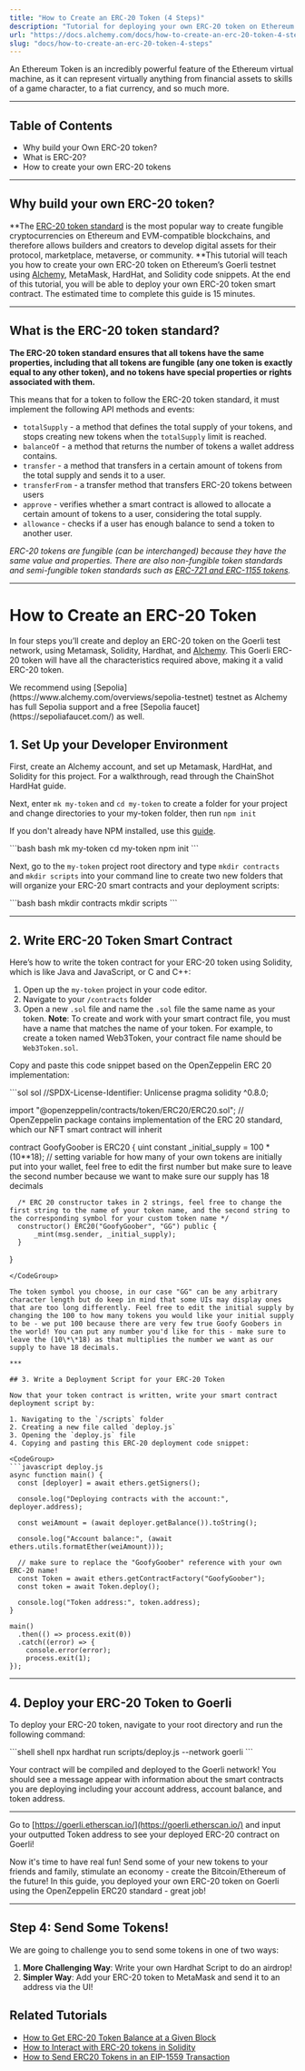 ```yaml
---
title: "How to Create an ERC-20 Token (4 Steps)"
description: "Tutorial for deploying your own ERC-20 token on Ethereum (testnet) in 4 steps."
url: "https://docs.alchemy.com/docs/how-to-create-an-erc-20-token-4-steps"
slug: "docs/how-to-create-an-erc-20-token-4-steps"
---
```



An Ethereum Token is an incredibly powerful feature of the Ethereum virtual machine, as it can represent virtually anything from financial assets to skills of a game character, to a fiat currency, and so much more.

***

## Table of Contents

* Why build your Own ERC-20 token?
* What is ERC-20?
* How to create your own ERC-20 tokens

***

## Why build your own ERC-20 token?

**The [ERC-20 token standard](https://ethereum.org/en/developers/docs/standards/tokens/erc-20/) is the most popular way to create fungible cryptocurrencies on Ethereum and EVM-compatible blockchains, and therefore allows builders and creators to develop digital assets for their protocol, marketplace, metaverse, or community. **This tutorial will teach you how to create your own ERC-20 token on Ethereum’s Goerli testnet using [Alchemy](https://alchemy.com/?a=c4a776f6dc), MetaMask, HardHat, and Solidity code snippets. At the end of this tutorial, you will be able to deploy your own ERC-20 token smart contract. The estimated time to complete this guide is 15 minutes.

***

## What is the ERC-20 token standard?

**The ERC-20 token standard ensures that all tokens have the same properties, including that all tokens are fungible (any one token is exactly equal to any other token), and no tokens have special properties or rights associated with them.**

This means that for a token to follow the ERC-20 token standard, it must implement the following API methods and events:

* `totalSupply` - a method that defines the total supply of your tokens, and stops creating new tokens when the `totalSupply` limit is reached.
* `balanceOf` - a method that returns the number of tokens a wallet address contains.
* `transfer` - a method that transfers in a certain amount of tokens from the total supply and sends it to a user.
* `transferFrom` - a transfer method that transfers ERC-20 tokens between users
* `approve` - verifies whether a smart contract is allowed to allocate a certain amount of tokens to a user, considering the total supply.
* `allowance` - checks if a user has enough balance to send a token to another user.

*ERC-20 tokens are fungible (can be interchanged) because they have the same value and properties. There are also non-fungible token standards and semi-fungible token standards such as [ERC-721 and ERC-1155 tokens](https://www.alchemy.com/blog/comparing-erc-721-to-erc-1155).*

***

# How to Create an ERC-20 Token

In four steps you’ll create and deploy an ERC-20 token on the Goerli test network, using Metamask, Solidity, Hardhat, and [Alchemy](https://alchemy.com/?a=c4a776f6dc). This Goerli ERC-20 token will have all the characteristics required above, making it a valid ERC-20 token.

<Warning>
  We recommend using [Sepolia](https://www.alchemy.com/overviews/sepolia-testnet) testnet as Alchemy has full Sepolia support and a free [Sepolia faucet](https://sepoliafaucet.com/) as well.
</Warning>

## 1. Set Up your Developer Environment

First, create an Alchemy account, and set up Metamask, HardHat, and Solidity for this project. For a walkthrough, read through the ChainShot HardHat guide.

Next, enter `mk my-token` and `cd my-token` to create a folder for your project and change directories to your my-token folder, then run `npm init`

If you don't already have NPM installed, use this [guide](https://docs.npmjs.com/downloading-and-installing-node-js-and-npm).

<CodeGroup>
  ```bash bash
  mk my-token
  cd my-token
  npm init
  ```
</CodeGroup>

Next, go to the `my-token` project root directory and type `mkdir contracts` and `mkdir scripts` into your command line to create two new folders that will organize your ERC-20 smart contracts and your deployment scripts:

<CodeGroup>
  ```bash bash
  mkdir contracts
  mkdir scripts
  ```
</CodeGroup>

***

## 2. Write ERC-20 Token Smart Contract

Here’s how to write the token contract for your ERC-20 token using Solidity, which is like Java and JavaScript, or C and C++:

1. Open up the `my-token` project in your code editor.
2. Navigate to your `/contracts` folder
3. Open a new `.sol` file and name the `.sol` file the same name as your token. **Note**: To create and work with your smart contract file, you must have a name that matches the name of your token. For example, to create a token named Web3Token, your contract file name should be `Web3Token.sol`.

Copy and paste this code snippet based on the OpenZeppelin ERC 20 implementation:

<CodeGroup>
  ```sol sol
  //SPDX-License-Identifier: Unlicense
  pragma solidity ^0.8.0;

  import "@openzeppelin/contracts/token/ERC20/ERC20.sol";  // OpenZeppelin package contains implementation of the ERC 20 standard, which our NFT smart contract will inherit

  contract GoofyGoober is ERC20 {
      uint constant _initial_supply = 100 * (10**18);  // setting variable for how many of your own tokens are initially put into your wallet, feel free to edit the first number but make sure to leave the second number because we want to make sure our supply has 18 decimals

      /* ERC 20 constructor takes in 2 strings, feel free to change the first string to the name of your token name, and the second string to the corresponding symbol for your custom token name */
      constructor() ERC20("GoofyGoober", "GG") public {
          _mint(msg.sender, _initial_supply);
      }
  }
  ```
</CodeGroup>

The token symbol you choose, in our case "GG" can be any arbitrary character length but do keep in mind that some UIs may display ones that are too long differently. Feel free to edit the initial supply by changing the 100 to how many tokens you would like your initial supply to be - we put 100 because there are very few true Goofy Goobers in the world! You can put any number you'd like for this - make sure to leave the (10\*\*18) as that multiplies the number we want as our supply to have 18 decimals.

***

## 3. Write a Deployment Script for your ERC-20 Token

Now that your token contract is written, write your smart contract deployment script by:

1. Navigating to the `/scripts` folder
2. Creating a new file called `deploy.js`
3. Opening the `deploy.js` file
4. Copying and pasting this ERC-20 deployment code snippet:

<CodeGroup>
  ```javascript deploy.js
  async function main() {
    const [deployer] = await ethers.getSigners();

    console.log("Deploying contracts with the account:", deployer.address);

    const weiAmount = (await deployer.getBalance()).toString();
    
    console.log("Account balance:", (await ethers.utils.formatEther(weiAmount)));

    // make sure to replace the "GoofyGoober" reference with your own ERC-20 name!
    const Token = await ethers.getContractFactory("GoofyGoober");
    const token = await Token.deploy();

    console.log("Token address:", token.address);
  }

  main()
    .then(() => process.exit(0))
    .catch((error) => {
      console.error(error);
      process.exit(1);
  });
  ```
</CodeGroup>

***

## 4. Deploy your ERC-20 Token to Goerli

To deploy your ERC-20 token, navigate to your root directory and run the following command:

<CodeGroup>
  ```shell shell
  npx hardhat run scripts/deploy.js --network goerli
  ```
</CodeGroup>

Your contract will be compiled and deployed to the Goerli network! You should see a message appear with information about the smart contracts you are deploying including your account address, account balance, and token address.

***

Go to [https://goerli.etherscan.io/](https://goerli.etherscan.io/) and input your outputted Token address to see your deployed ERC-20 contract on Goerli!

Now it's time to have real fun! Send some of your new tokens to your friends and family, stimulate an economy - create the Bitcoin/Ethereum of the future! In this guide, you deployed your own ERC-20 token on Goerli using the OpenZeppelin ERC20 standard - great job!

***

## Step 4: Send Some Tokens!

We are going to challenge you to send some tokens in one of two ways:

1. **More Challenging Way**: Write your own Hardhat Script to do an airdrop!
2. **Simpler Way**: Add your ERC-20 token to MetaMask and send it to an address via the UI!

## Related Tutorials

* [How to Get ERC-20 Token Balance at a Given Block](/docs/how-to-get-erc-20-token-balance-at-a-given-block)
* [How to Interact with ERC-20 tokens in Solidity](/docs/how-to-interact-with-erc-20-tokens-in-solidity)
* [How to Send ERC20 Tokens in an EIP-1559 Transaction](/docs/how-to-send-erc20-tokens-in-an-eip-1559-transaction)
